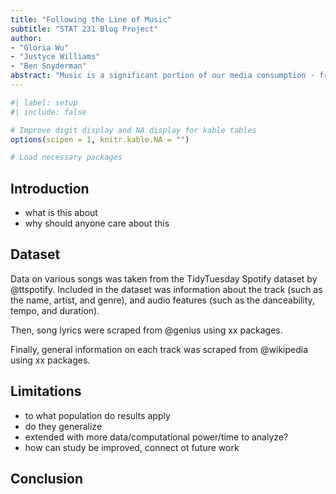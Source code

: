 ```yaml
---
title: "Following the Line of Music"
subtitle: "STAT 231 Blog Project"
author: 
- "Gloria Wu"
- "Justyce Williams"
- "Ben Snyderman"
abstract: "Music is a significant portion of our media consumption - from iconic performances at the Super Bowl and the Grammys to the viral spread of songs on social media platforms. Through this project, we aim to investigate music as a system of patterns, relationships, and compositions and uncover insights on how music is built, connected, and expressed. K-means analysis, sentiment analysis, and a network map are used to explore music."
---
```


```r
#| label: setup
#| include: false

# Improve digit display and NA display for kable tables
options(scipen = 1, knitr.kable.NA = "")

# Load necessary packages
```

## Introduction

- what is this about
- why should anyone care about this

## Dataset

Data on various songs was taken from the TidyTuesday Spotify dataset by @ttspotify. Included in the dataset was information about the track (such as the name, artist, and genre), and audio features (such as the danceability, tempo, and duration). 

Then, song lyrics were scraped from @genius using xx packages.

Finally, general information on each track was scraped from @wikipedia using xx packages.

## Limitations

- to what population do results apply
- do they generalize
- extended with more data/computational power/time to analyze?
- how can study be improved, connect ot future work

## Conclusion